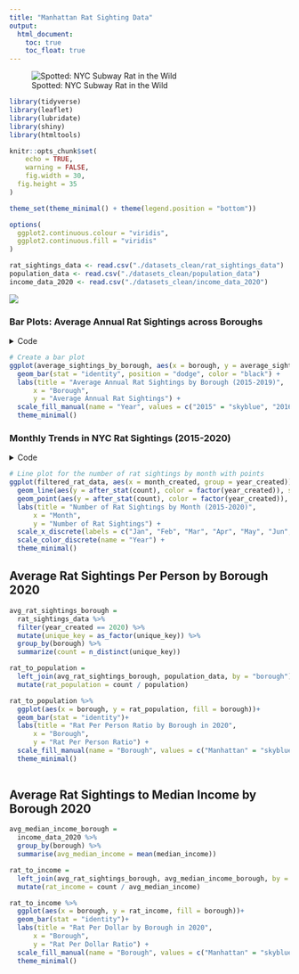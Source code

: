 ```yaml
---
title: "Manhattan Rat Sighting Data"
output: 
  html_document:
    toc: true
    toc_float: true
---
```


![Spotted: NYC Subway Rat in the Wild](images/rat.jpeg)

```r
library(tidyverse)
library(leaflet)
library(lubridate)
library(shiny)
library(htmltools)

knitr::opts_chunk$set(
    echo = TRUE,
    warning = FALSE,
    fig.width = 30, 
  fig.height = 35
)

theme_set(theme_minimal() + theme(legend.position = "bottom"))

options(
  ggplot2.continuous.colour = "viridis",
  ggplot2.continuous.fill = "viridis"
)

rat_sightings_data <- read.csv("./datasets_clean/rat_sightings_data")
population_data <- read.csv("./datasets_clean/population_data")
income_data_2020 <- read.csv("./datasets_clean/income_data_2020")

```

![](https://www.cbc.ca/natureofthings/content/images/CBC_Rat_City_FA_Horizontal_1920.jpg)


### Bar Plots: Average Annual Rat Sightings across Boroughs 
<details>
  <summary>Code</summary>
```r
# Filter data for the years 2015-2019
barplot_rat_data <- rat_sightings_data %>%
  filter(year_created >= 2015 & year_created <= 2019)

# Calculate the average annual rat sightings by borough
average_sightings_by_borough <- barplot_rat_data %>%
  group_by(year_created, borough) %>%
  summarise(average_sightings = n() / length(unique(month_created)))

# Create a bar plot
ggplot(average_sightings_by_borough, aes(x = borough, y = average_sightings, fill = factor(year_created))) +
  geom_bar(stat = "identity", position = "dodge", color = "black") +
  labs(title = "Average Annual Rat Sightings by Borough (2015-2019)",
      x = "Borough",
      y = "Average Annual Rat Sightings") +
  scale_fill_manual(name = "Year", values = c("2015" = "skyblue", "2016" = "orange", "2017" = "pink", "2018" = "purple", "2019" = "red")) +
  theme_minimal()
```
</details>

```r
# Create a bar plot
ggplot(average_sightings_by_borough, aes(x = borough, y = average_sightings, fill = factor(year_created))) +
  geom_bar(stat = "identity", position = "dodge", color = "black") +
  labs(title = "Average Annual Rat Sightings by Borough (2015-2019)",
      x = "Borough",
      y = "Average Annual Rat Sightings") +
  scale_fill_manual(name = "Year", values = c("2015" = "skyblue", "2016" = "orange", "2017" = "pink", "2018" = "purple", "2019" = "red")) +
  theme_minimal()
```



### Monthly Trends in NYC Rat Sightings (2015-2020) 
<details>
  <summary>Code</summary>
```r
# Filter data for the years 2015-2019
filtered_rat_data <- rat_sightings_data %>%
  filter(year_created >= 2015 & year_created <= 2019)

# Line plot for the number of rat sightings by month with points
ggplot(filtered_rat_data, aes(x = month_created, group = year_created)) +
  geom_line(aes(y = after_stat(count), color = factor(year_created)), stat = "count") +
  geom_point(aes(y = after_stat(count), color = factor(year_created)), stat = "count", size = 2) +
  labs(title = "Number of Rat Sightings by Month (2015-2020)",
      x = "Month",
      y = "Number of Rat Sightings") +
  scale_x_discrete(labels = c("Jan", "Feb", "Mar", "Apr", "May", "Jun", "Jul", "Aug", "Sep", "Oct", "Nov", "Dec")) +
  scale_color_discrete(name = "Year") +
  theme_minimal()

```
</details>


```r
# Line plot for the number of rat sightings by month with points
ggplot(filtered_rat_data, aes(x = month_created, group = year_created)) +
  geom_line(aes(y = after_stat(count), color = factor(year_created)), stat = "count") +
  geom_point(aes(y = after_stat(count), color = factor(year_created)), stat = "count", size = 2) +
  labs(title = "Number of Rat Sightings by Month (2015-2020)",
      x = "Month",
      y = "Number of Rat Sightings") +
  scale_x_discrete(labels = c("Jan", "Feb", "Mar", "Apr", "May", "Jun", "Jul", "Aug", "Sep", "Oct", "Nov", "Dec")) +
  scale_color_discrete(name = "Year") +
  theme_minimal() 
```

## Average Rat Sightings Per Person by Borough 2020

```r
avg_rat_sightings_borough = 
  rat_sightings_data %>% 
  filter(year_created == 2020) %>% 
  mutate(unique_key = as_factor(unique_key)) %>% 
  group_by(borough) %>% 
  summarize(count = n_distinct(unique_key))

rat_to_population = 
  left_join(avg_rat_sightings_borough, population_data, by = "borough") %>% 
  mutate(rat_population = count / population)

rat_to_population %>% 
  ggplot(aes(x = borough, y = rat_population, fill = borough))+
  geom_bar(stat = "identity")+
  labs(title = "Rat Per Person Ratio by Borough in 2020",
      x = "Borough",
      y = "Rat Per Person Ratio") +
  scale_fill_manual(name = "Borough", values = c("Manhattan" = "skyblue", "Bronx" = "orange", "Brooklyn" = "pink", "Queens" = "purple", "Staten Island" = "red")) +
  theme_minimal()
  
```

## Average Rat Sightings to Median Income by Borough 2020

```r
avg_median_income_borough = 
  income_data_2020 %>% 
  group_by(borough) %>% 
  summarise(avg_median_income = mean(median_income))

rat_to_income = 
  left_join(avg_rat_sightings_borough, avg_median_income_borough, by = "borough") %>% 
  mutate(rat_income = count / avg_median_income)

rat_to_income %>% 
  ggplot(aes(x = borough, y = rat_income, fill = borough))+
  geom_bar(stat = "identity")+
  labs(title = "Rat Per Dollar by Borough in 2020",
      x = "Borough",
      y = "Rat Per Dollar Ratio") +
  scale_fill_manual(name = "Borough", values = c("Manhattan" = "skyblue", "Bronx" = "orange", "Brooklyn" = "pink", "Queens" = "purple", "Staten Island" = "red")) +
  theme_minimal()
```

